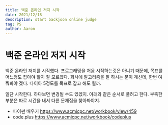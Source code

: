 ```yaml
---
title: 백준 온라인 저지 시작
date: 2021/12/18
description: start backjoon online judge
tag: PS
author: Aaron
---
```


# 백준 온라인 저지 시작

백준 온라인 저지를 시작했다. 프로그래밍을 처음 시작하는것은 아니기 때문에, 목표를 어느정도 잡아야 할지 잘 모르겠다. 회사에 알고리즘을 잘 하시는 분이 계신데, 한번 여쭤봐야 겠다. 다이아 5정도를 목표로 잡고 해도 될까.

일단 시작한다. 하다보면 변경될 수도 있겠지.
아래와 같은 순서로 풀려고 한다. 부족한 부분은 따로 시간을 내서 다른 문제집을 찾아봐야지.

- 파이썬 배우기
https://www.acmicpc.net/workbook/view/459
- code.plus
https://www.acmicpc.net/workbook/codeplus
